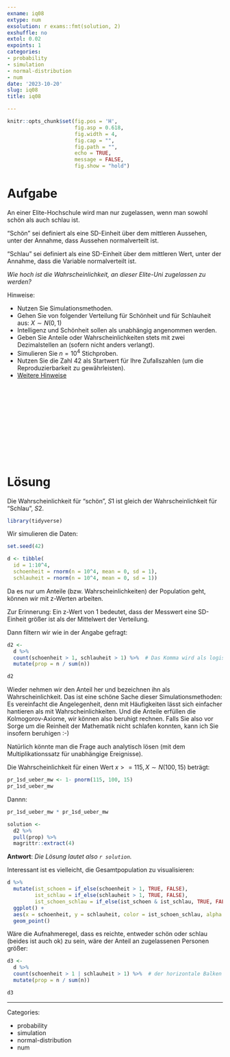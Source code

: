 ```yaml
---
exname: iq08
extype: num
exsolution: r exams::fmt(solution, 2)
exshuffle: no
extol: 0.02
expoints: 1
categories:
- probability
- simulation
- normal-distribution
- num
date: '2023-10-20'
slug: iq08
title: iq08

---
```







```r
knitr::opts_chunk$set(fig.pos = 'H',
                      fig.asp = 0.618,
                      fig.width = 4,
                      fig.cap = "", 
                      fig.path = "",
                      echo = TRUE, 
                      message = FALSE,
                      fig.show = "hold")
```







# Aufgabe

An einer Elite-Hochschule wird man nur zugelassen, wenn man sowohl schön als auch schlau ist.

"Schön" sei definiert als  eine SD-Einheit über dem mittleren Aussehen, unter der Annahme, dass Aussehen normalverteilt ist.

"Schlau" sei definiert als eine SD-Einheit über dem mittleren Wert, unter der Annahme, dass die Variable normalverteilt ist.

*Wie hoch ist die Wahrscheinlichkeit, an dieser Elite-Uni zugelassen zu werden?*

Hinweise:

- Nutzen Sie Simulationsmethoden.
- Gehen Sie von folgender Verteilung für Schönheit und für Schlauheit aus: $X \sim N(0,1)$
- Intelligenz und Schönheit sollen als unabhängig angenommen werden.
- Geben Sie Anteile oder Wahrscheinlichkeiten stets mit zwei Dezimalstellen an (sofern nicht anders verlangt).
- Simulieren Sie $n=10^4$ Stichproben.
- Nutzen Sie die Zahl 42 als Startwert für Ihre Zufallszahlen (um die Reproduzierbarkeit zu gewährleisten).
- [Weitere Hinweise](https://start-bayes.netlify.app/pruefung#bearbeitungshinweise)



</br>
</br>
</br>
</br>
</br>
</br>
</br>
</br>
</br>
</br>

# Lösung


Die Wahrscheinlichkeit für "schön", $S1$ ist gleich der Wahrscheinlichkeit für "Schlau", $S2$.


```r
library(tidyverse)
```

Wir simulieren die Daten:

```r
set.seed(42)

d <- tibble(
  id = 1:10^4,
  schoenheit = rnorm(n = 10^4, mean = 0, sd = 1),
  schlauheit = rnorm(n = 10^4, mean = 0, sd = 1))
```

Da es nur um Anteile (bzw. Wahrscheinlichkeiten) der Population geht, 
können wir mit z-Werten arbeiten.

Zur Erinnerung: 
Ein z-Wert von 1 bedeutet, dass der Messwert eine SD-Einheit größer ist als der Mittelwert der Verteilung.



Dann filtern wir wie in der Angabe gefragt:



```r
d2 <-
  d %>% 
  count(schoenheit > 1, schlauheit > 1) %>%  # Das Komma wird als logisches UND interpretiert
  mutate(prop = n / sum(n))

d2
```


Wieder nehmen wir den Anteil her und bezeichnen ihn als Wahrscheinlichkeit.
Das ist eine schöne Sache dieser Simulationsmethoden:
Es vereinfacht die Angelegenheit, denn mit Häufigkeiten lässt sich einfacher hantieren
als mit Wahrscheinlichkeiten.
Und die Anteile erfüllen die Kolmogorov-Axiome,
wir können also beruhigt rechnen. Falls Sie also vor Sorge
um die Reinheit der Mathematik nicht schlafen konnten, kann ich Sie insofern beruhigen :-)

Natürlich könnte man die Frage auch analytisch lösen (mit dem Multiplikationssatz für unabhängige Ereignisse).

Die Wahrscheinlichkeit für einen Wert $x >= 115, X \sim N(100,15)$ beträgt:

```r
pr_1sd_ueber_mw <- 1- pnorm(115, 100, 15)
pr_1sd_ueber_mw
```

Dannn:

```r
pr_1sd_ueber_mw * pr_1sd_ueber_mw
```





```r
solution <-
  d2 %>% 
  pull(prop) %>% 
  magrittr::extract(4)
```



**Antwort**: *Die Lösung lautet also `r solution`.*

Interessant ist es vielleicht, die Gesamtpopulation zu visualisieren:


```r
d %>% 
  mutate(ist_schoen = if_else(schoenheit > 1, TRUE, FALSE),
         ist_schlau = if_else(schlauheit > 1, TRUE, FALSE),
         ist_schoen_schlau = if_else(ist_schoen & ist_schlau, TRUE, FALSE)) %>% 
  ggplot() +
  aes(x = schoenheit, y = schlauheit, color = ist_schoen_schlau, alpha = .1) +
  geom_point()
```


Wäre die Aufnahmeregel, dass es reichte, entweder schön oder schlau (beides ist auch ok) zu sein,
wäre der Anteil an zugelassenen Personen größer:





```r
d3 <-
  d %>% 
  count(schoenheit > 1 | schlauheit > 1) %>%  # der horizontale Balken steht für das logische ODER.
  mutate(prop = n / sum(n))

d3
```





---

Categories: 

- probability
- simulation
- normal-distribution
- num

